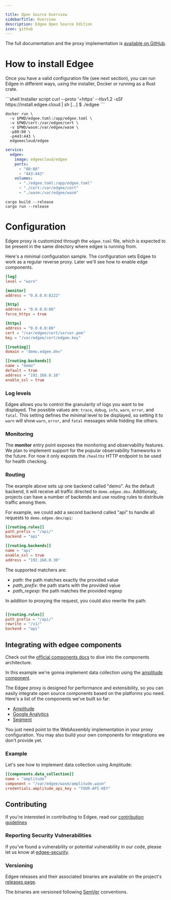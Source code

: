 ```yaml
---

title: Open Source Overview
sidebarTitle: Overview
description: Edgee Open Source Edition
icon: github
---
```


The full documentation and the proxy implementation is [available on GitHub](https://github.com/edgee-cloud/edgee).

# How to install Edgee

Once you have a valid configuration file (see next section), you can run Edgee in different ways, 
using the installer, Docker or running as a Rust crate.

<CodeGroup>
```shell Installer script
curl --proto '=https' --tlsv1.2 -sSf https://install.edgee.cloud | sh
[...]
$ ./edgee
```

```shell docker CLI
docker run \
  -v $PWD/edgee.toml:/app/edgee.toml \
  -v $PWD/cert:/var/edgee/cert \
  -v $PWD/wasm:/var/edgee/wasm \
  -p80:80 \
  -p443:443 \
  edgeeecloud/edgee
```

```yaml docker-compose.yml
service:
  edgee:
    image: edgeecloud/edgee
    ports:
      - "80:80"
      - "443:443"
    volumes:
      - "./edgee.toml:/app/edgee.toml"
      - "./cert:/var/edgee/cert"
      - "./wasm:/var/edgee/wasm"
```

```shell cargo CLI
cargo build --release
cargo run --release
```
</CodeGroup>

# Configuration


Edgee proxy is customized through the `edgee.toml` file, which is expected to be present in the same directory where edgee is running from.

Here's a minimal configuration sample. The configuration sets Edgee to work as a regular reverse proxy. Later  we'll see how to enable edge components.

```toml edgee.toml
[log]
level = "warn"

[monitor]
address = "0.0.0.0:8222"

[http]
address = "0.0.0.0:80"
force_https = true

[https]
address = "0.0.0.0:80"
cert = "/var/edgee/cert/server.pem"
key = "/var/edgee/cert/edgee.key"

[[routing]]
domain = "demo.edgee.dev"

[[routing.backends]]
name = "demo"
default = true
address = "192.168.0.10"
enable_ssl = true
```

### Log levels
Edgee allows you to control the granularity of logs you want to be displayed. The possible values are:
`trace`, `debug`, `info`, `warn`, `error`, and `fatal`. This setting defines the minimal level to
be displayed, so setting it to `warn` will show `warn`, `error`, and `fatal` messages while hidding the others.

### Monitoring
The **monitor** entry point exposes the monitoring and observability features. We plan to implement support for
the popular observability frameworks in the future. For now it only exposts the `/healthz` HTTP endpoint to 
be used for health checking.

### Routing
The example above sets up one backend called "demo".
As the default backend, it will receive all traffic directed to `demo.edgee.dev`.
Additionaly, projects can have a number of backends and use routing rules to distribute traffic among them.

For example, we could add a second backend called "api" to handle all requests to `demo.edgee.dev/api`:

```toml edgee.toml
[[routing.rules]]
path_prefix = "/api/"
backend = "api"

[[routing.backends]]
name = "api"
enable_ssl = true
address = "192.168.0.30"
```

The supported matchers are:
- *path*: the path matches exactly the provided value
- *path_prefix*: the path starts with the provided value
- *path_regexp*: the path matches the provided regexp

In addition to proxying the request, you could also rewrite the path:

```toml edgee.toml

[[routing.rules]]
path_prefix = "/api/"
rewrite = "/v1/"
backend = "api"
```

## Integrating with edgee components

Check out the [official components docs](/components/overview) to dive into the components architecture.

In this example we're gonna implement data collection using the [amplitude component](https://github.com/edgee-cloud/amplitude-component).

The Edgee proxy is designed for performance and extensibility, so you can easily integrate open source components based on the platforms you need. 
Here's a list of the components we've built so far:
- [Amplitude](/components/data-collection/amplitude)
- [Google Analytics](/components/data-collection/google-analytics)
- [Segment](/components/data-collection/segment)

You just need point to the WebAssembly implementation in your proxy configuration.
You may also build your own components for integrations we don't provide yet.


### Example

Let's see how to implement data collection using Amplitude:

```toml edgee.toml
[[components.data_collection]]
name = "amplitude"
component = "/var/edgee/wasm/amplitude.wasm"
credentials.amplitude_api_key = "YOUR-API-KEY"
```


## Contributing
If you're interested in contributing to Edgee, read our [contribution guidelines](https://github.com/edgee-cloud/edgee/blob/main/CONTRIBUTING.md)

### Reporting Security Vulnerabilities
If you've found a vulnerability or potential vulnerability in our code, please let us know at
[edgee-security](mailto:security@edgee.cloud).

### Versioning
Edgee releases and their associated binaries are available on the project's [releases page](https://github.com/edgee-cloud/edgee/releases).

The binaries are versioned following [SemVer](https://semver.org/) conventions.
